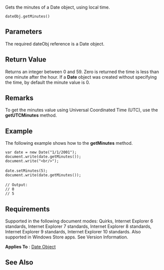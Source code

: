 Gets the minutes of a Date object, using local time.

 dateObj.getMinutes()

==Parameters==
The required dateObj reference is a Date object.


==Return Value==
Returns an integer between 0 and 59. Zero is returned the time is less than one minute after the hour. If a '''Date''' object was created without specifying the time, by default the minute value is 0.


==Remarks==
To get the minutes value using Universal Coordinated Time (UTC), use the '''getUTCMinutes''' method.


==Example==
The following example shows how to the '''getMinutes''' method.

 var date = new Date("1/1/2001");
 document.write(date.getMinutes());
 document.write("&lt;br/&gt;");
 
 date.setMinutes(5);
 document.write(date.getMinutes());
 
 // Output:
 // 0
 // 5

==Requirements==
Supported in the following document modes: Quirks, Internet Explorer 6 standards, Internet Explorer 7 standards, Internet Explorer 8 standards, Internet Explorer 9 standards, Internet Explorer 10 standards. Also supported in Windows Store apps. See Version Information.

'''Applies To''' : [[Objects/Date|Date Object]]


==See Also==

              

              

              
